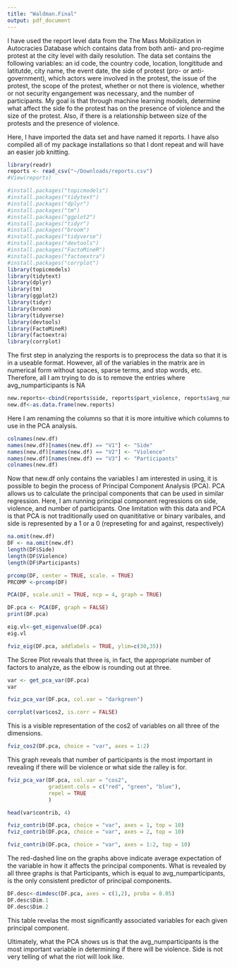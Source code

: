 ```yaml
---
title: "Waldman.Final"
output: pdf_document
---
```


I have used the report level data from the The Mass Mobilization in Autocracies Database which contains data from both anti- and pro-regime protest at the city level with daily resolution. The data set contains the following variables: an id code, the country code, location, longititude and latitutde, city name, the event date, the side of protest (pro- or anti- government), which actors were involved in the protest, the issue of the protest, the scope of the protest, whether or not there is violence, whether or not security engangement was necessary, and the number of participants. My goal is that through machine learning models, determine what affect the side fo the protest has on the presence of violence and the size of the protest. Also, if there is a relationship between size of the protests and the presence of violence. 

Here, I have imported the data set and have named it reports. I have also compiled all of my package installations so that I dont repeat and will have an easier job knitting. 
```r
library(readr)
reports <- read_csv("~/Downloads/reports.csv")
#View(reports)

#install.packages("topicmodels")
#install.packages("tidytext")
#install.packages("dplyr")
#install.packages("tm")
#install.packages("ggplot2")
#install.packages("tidyr")
#install.packages("broom")
#install.packages("tidyverse")
#install.packages("devtools")
#install.packages("FactoMineR")
#install.packages("factoextra")
#install.packages("corrplot")
library(topicmodels)
library(tidytext)
library(dplyr)
library(tm)
library(ggplot2)
library(tidyr)
library(broom)
library(tidyverse)
library(devtools)
library(FactoMineR)
library(factoextra)
library(corrplot)
```
The first step in analyzing the resports is to preprocess the data so that it is in a useable format. However, all of the variables in the matrix are in numerical form without spaces, sparse terms, and stop words, etc. Therefore, all I am trying to do is to remove the entries where avg_numparticipants is NA
```r
new.reports<-cbind(reports$side, reports$part_violence, reports$avg_numparticipants)
new.df<-as.data.frame(new.reports)
```
Here I am renaming the columns so that it is more intuitive which columns to use in the PCA analysis. 
```r
colnames(new.df)
names(new.df)[names(new.df) == "V1"] <- "Side"
names(new.df)[names(new.df) == "V2"] <- "Violence"
names(new.df)[names(new.df) == "V3"] <- "Participants"
colnames(new.df)
```
Now that new.df only contains the variables I am interested in using, it is possible to begin the process of Principal Component Analysis (PCA). PCA allows us to calculate the principal components that can be used in similar regression. Here, I am running principal component regressions on side, violence, and number of participants. One limitation with this data and PCA is that PCA is not traditionally used on quanititative or binary varibales, and side is represented by a 1 or a 0 (represeting for and against, respectively)  
```r
na.omit(new.df)
DF <- na.omit(new.df)
length(DF$Side)
length(DF$Violence)
length(DF$Participants)
```

```r
prcomp(DF, center = TRUE, scale. = TRUE)
PRCOMP <-prcomp(DF)
```
```r
PCA(DF, scale.unit = TRUE, ncp = 4, graph = TRUE)
```
```r
DF.pca <- PCA(DF, graph = FALSE)
print(DF.pca)
```
```r
eig.vl<-get_eigenvalue(DF.pca)
eig.vl
```
```r
fviz_eig(DF.pca, addlabels = TRUE, ylim=c(30,35))
```
The Scree Plot reveals that three is, in fact, the appropriate number of factors to analyze, as the elbow is rounding out at three.
```r
var <- get_pca_var(DF.pca)
var
```
```r
fviz_pca_var(DF.pca, col.var = "darkgreen")
```
```r
corrplot(var$cos2, is.corr = FALSE)
```
This is a visible representation of the cos2 of variables on all three of the dimensions.
```r
fviz_cos2(DF.pca, choice = "var", axes = 1:2)
```
This graph reveals that number of participants is the most important in revealing if there will be violence or what side the ralley is for.
```r
fviz_pca_var(DF.pca, col.var = "cos2",
             gradient.cols = c("red", "green", "blue"),
             repel = TRUE
             )
```
```r
head(var$contrib, 4)
```
```r
fviz_contrib(DF.pca, choice = "var", axes = 1, top = 10)
fviz_contrib(DF.pca, choice = "var", axes = 2, top = 10)
```
```r
fviz_contrib(DF.pca, choice = "var", axes = 1:2, top = 10)
```
The red-dashed line on the graphs above indicate average expectation of the variable in how it affects the principal components. What is revealed by all three graphs is that Participants, which is equal to avg_numparticipants, is the only consistent predictor of principal components.
```r
DF.desc<-dimdesc(DF.pca, axes = c(1,2), proba = 0.05)
DF.desc$Dim.1
DF.desc$Dim.2
```
This table revelas the most significantly associated variables for each given principal component. 

Ultimately, what the PCA shows us is that the avg_numparticipants is the most important variable in determining if there will be violence. Side is not very telling of what the riot will look like. 
